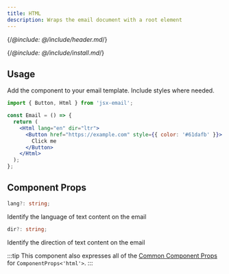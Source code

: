 ```yaml
---
title: HTML
description: Wraps the email document with a root element
---
```


{/*@include: @/include/header.md*/}

{/*@include: @/include/install.md*/}

## Usage

Add the component to your email template. Include styles where needed.

```jsx
import { Button, Html } from 'jsx-email';

const Email = () => {
  return (
    <Html lang="en" dir="ltr">
      <Button href="https://example.com" style={{ color: '#61dafb' }}>
        Click me
      </Button>
    </Html>
  );
};
```

## Component Props

```ts
lang?: string;
```

Identify the language of text content on the email

```ts
dir?: string;
```

Identify the direction of text content on the email

:::tip
This component also expresses all of the [Common Component Props](https://react.dev/reference/react-dom/components/common) for `ComponentProps<'html'>`.
:::
